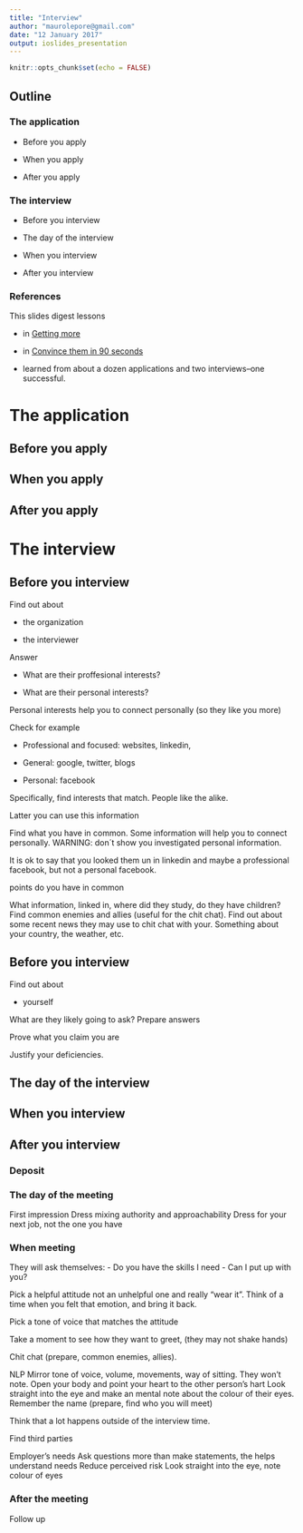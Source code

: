 ```yaml
---
title: "Interview"
author: "maurolepore@gmail.com"
date: "12 January 2017"
output: ioslides_presentation
---
```


```r
knitr::opts_chunk$set(echo = FALSE)
```

## Outline

### The application

- Before you apply

- When you apply

- After you apply

### The interview

- Before you interview

- The day of the interview

- When you interview

- After you interview

### References

This slides digest lessons

-	in [Getting more](xxxinsert link)

-	in [Convince them in 90 seconds](xxxinsert link)

- learned from about a dozen applications and two interviews--one successful.

# The application

## Before you apply

## When you apply

## After you apply

# The interview

## Before you interview

Find out about

- the organization

- the interviewer


Answer

- What are their proffesional interests?

- What are their personal interests?

Personal interests help you to connect personally (so they like you more)


Check for example

- Professional and focused: websites, linkedin, 

- General: google, twitter, blogs

- Personal: facebook

Specifically, find interests that match. People like the alike.

Latter you can use this information 

Find what you have in common. Some information will help  you to connect personally. WARNING: don´t show you investigated personal information. 

It is ok to say that you looked them un in linkedin and maybe a professional facebook, but not a personal facebook.




points do you have in common


What information, linked in, where did they study, do they have children? Find common enemies and allies (useful for the chit chat). Find out about some recent news they may use to chit chat with your. Something about your country, the weather, etc.


## Before you interview

Find out about

- yourself



What are they likely going to ask? Prepare answers

Prove what you claim you are

Justify your deficiencies.


## The day of the interview

## When you interview

## After you interview




### Deposit

### The day of the meeting

First impression
Dress mixing authority and approachability
Dress for your next job, not the one you have

### When meeting

They will ask themselves:
-	Do you have the skills I need
-	Can I put up with you?

Pick a helpful attitude not an unhelpful one and really “wear it”. Think of a time when you felt that emotion, and bring it back.

Pick a tone of voice that matches the attitude

Take a moment to see how they want to greet, (they may not shake hands)

Chit chat (prepare, common enemies, allies).

NLP
Mirror tone of voice, volume, movements, way of sitting. They won’t note.
Open your body and point your heart to the other person’s hart
Look straight into the eye and make an mental note about the colour of their eyes.
Remember the name (prepare, find who you will meet)

Think that a lot happens outside of the interview time.

Find third parties




Employer’s needs
Ask questions more than make statements, the helps understand needs
Reduce perceived risk
Look straight into the eye, note colour of eyes

### After the meeting

Follow up

